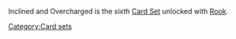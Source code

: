 Inclined and Overcharged is the sixth [[Card Sets|Card Set]] unlocked with [[Rook]].
[[Category:Card sets]]